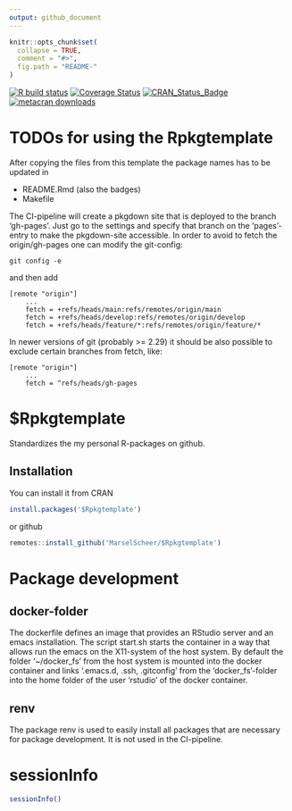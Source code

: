 ```yaml
---
output: github_document
---
```


<!-- README.md is generated from README.Rmd. Please edit that file -->

```r
knitr::opts_chunk$set(
  collapse = TRUE,
  comment = "#>",
  fig.path = "README-"
)
```

[![R build status](https://github.com/MarselScheer/Rpkgtemplate/workflows/R-CMD-check/badge.svg)](https://github.com/MarselScheer/Rpkgtemplate/actions)
[![Coverage Status](https://img.shields.io/codecov/c/github/MarselScheer/Rpkgtemplate/develop.svg)](https://codecov.io/github/MarselScheer/Rpkgtemplate?branch=develop)
[![CRAN_Status_Badge](https://www.r-pkg.org/badges/version/Rpkgtemplate)](https://cran.r-project.org/package=Rpkgtemplate)
[![metacran downloads](https://cranlogs.r-pkg.org/badges/Rpkgtemplate)](https://cran.r-project.org/package=Rpkgtemplate)


# TODOs for using the Rpkgtemplate

After copying the files from this template the
package names has to be updated in 

- README.Rmd (also the badges)
- Makefile

The CI-pipeline will create a pkgdown site that is deployed
to the branch 'gh-pages'. Just go to the settings and specify
that branch on the 'pages'-entry to make the pkgdown-site
accessible. In order to avoid to fetch the origin/gh-pages
one can modify the git-config:

	git config -e

and then add

```
[remote "origin"]
	...
    fetch = +refs/heads/main:refs/remotes/origin/main
    fetch = +refs/heads/develop:refs/remotes/origin/develop
    fetch = +refs/heads/feature/*:refs/remotes/origin/feature/*
```

In newer versions of git (probably >= 2.29) it should be also 
possible to exclude certain branches from fetch, like:

```
[remote "origin"]
	...
    fetch = ^refs/heads/gh-pages
```


# $Rpkgtemplate

Standardizes the my personal R-packages on github.

## Installation

You can install it from CRAN

```r
install.packages('$Rpkgtemplate')
```

or github

```r
remotes::install_github('MarselScheer/$Rpkgtemplate')
```

# Package development
## docker-folder

The dockerfile defines an image that provides an RStudio
server and an emacs installation. The script start.sh
starts the container in a way that allows run the emacs
on the X11-system of the host system. By default the folder
'~/docker_fs' from the host system is mounted into the 
docker container and links '.emacs.d, .ssh, .gitconfig'
from the 'docker_fs'-folder into the home folder of the 
user 'rstudio' of the docker container.

## renv

The package renv is used to easily install all packages
that are necessary for package development. It is not
used in the CI-pipeline.

# sessionInfo

```r
sessionInfo()
```
